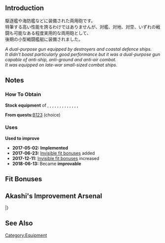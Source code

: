{{EquipmentInfo}}

==Introduction==
駆逐艦や海防艦などに装備された両用砲です。<br>
特筆する高い性能を誇るわけではありませんが、対艦、対地、対空、いずれの戦闘も可能なある程度実用的な両用砲として、<br>
後期の小型戦闘艦艇に装備されました。

''A dual-purpose gun equipped by destroyers and coastal defence ships.''<br>
''It didn't boast particularly good performance but it was a dual-purpose gun capable of anti-ship, anti-ground and anti-air combat.''<br>
''It was equipped on late-war small-sized combat ships.''

==Notes==
<div class="mw-collapsible"><h3>How To Obtain</h3>
<div class="mw-collapsible-content">
'''Stock equipment''' of {{Ship/Link|Arare Kai}}, {{Ship/Link|Ariake Kai}}, {{Ship/Link|Matsu Kai}}, {{Ship/Link|Matsu}}, {{Ship/Link|Momo Kai}}, {{Ship/Link|Momo}}, {{Ship/Link|Naka Kai}}, {{Ship/Link|Shiranui Kai}}, {{Ship/Link|Take Kai}}, {{Ship/Link|Take}}, {{Ship/Link|Tama Kai}}, {{Ship/Link|Tenryuu Kai Ni}}, {{Ship/Link|Yura Kai Ni}}, {{Ship/Link|Yura Kai}}

'''From quests: '''[[Quests#B123|B123]] (choice)

</div></div>

<div class="mw-collapsible"><h3>Uses</h3>
<div class="mw-collapsible-content">
'''Used to improve''' {{Equipment/Link|12.7cm Single High-angle Gun Mount (Late Model)}}

</div></div>


<div class="mw-collapsible><h3>Updates History</h3>
<div class="mw-collapsible-content>
* '''2017-05-02:''' '''Implemented'''
* '''2017-06-23:''' [[Gun Fit Bonuses|Invisible fit bonuses]] added
* '''2017-12-11:''' [[Gun Fit Bonuses|Invisible fit bonuses]] increased
* '''2018-06-13:''' Became '''improvable'''
</div></div>

==Fit Bonuses==
{{:12.7cm Single High-angle Gun Mount (Late Model)/Bonuses}}

==Akashi's Improvement Arsenal==
{{AkashiWorkshop}}
{{AkashiWorkshopLine
|Name=12.7cm Single High-angle Gun Mount (Late Model)
|ItemType=GreenGunDP
|Fuel=10
|Ammo=50
|Steel=40
|Baux=20
|Mats0-5=2/3
|Mats6-9=3/5
|Mats10=-
|Screws0-5=2/2
|Screws6-9=3/4
|Screws10=-
|EquipConsume0-5=2x{{RedGunLight|12.7cm Twin Gun Mount}}
|EquipConsume6-9=1x{{GreenGunDP|12.7cm Single High-angle Gun Mount (Late Model)}}
|EquipConsume10=-
|Sun=Y<br>&nbsp;<br>&nbsp;
|Mon=&nbsp;<br>E<br>&nbsp;
|Tue=&nbsp;<br>E<br>&nbsp;
|Wed=Y<br>E<br>H
|Thu=Y<br>E<br>H
|Fri=Y<br>&nbsp;<br>H
|Sat=Y<br>&nbsp;<br>H
|2ndShip=[[Yura#Second Upgrade|Yura Kai Ni]]<br>[[Etorofu#First Upgrade|Etorofu Kai]]<br>[[Hiburi#First Upgrade|Hiburi Kai]]
}}
|}

==See Also==

{{Equipmentlist}}
[[Category:Equipment]]
